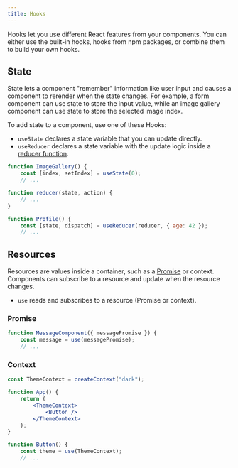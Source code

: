 ```yaml
---
title: Hooks
---
```


Hooks let you use different React features from your components. You can either use the built-in hooks, hooks from npm packages, or combine them to build your own hooks.

## State

State lets a component "remember" information like user input and causes a component to rerender when the state changes. For example, a form component can use state to store the input value, while an image gallery component can use state to store the selected image index.

To add state to a component, use one of these Hooks:

- `useState` declares a state variable that you can update directly.
- `useReducer` declares a state variable with the update logic inside a [reducer function](https://react.dev/learn/extracting-state-logic-into-a-reducer).

```jsx
function ImageGallery() {
    const [index, setIndex] = useState(0);
    // ...
```

```jsx
function reducer(state, action) {
    // ...
}

function Profile() {
    const [state, dispatch] = useReducer(reducer, { age: 42 });
    // ...
```

## Resources

Resources are values inside a container, such as a [Promise](https://developer.mozilla.org/en-US/docs/Web/JavaScript/Reference/Global_Objects/Promise) or context. Components can subscribe to a resource and update when the resource changes.

- `use` reads and subscribes to a resource (Promise or context).

### Promise

```jsx
function MessageComponent({ messagePromise }) {
    const message = use(messagePromise);
    // ...
```

### Context

```jsx
const ThemeContext = createContext("dark");

function App() {
    return (
        <ThemeContext>
            <Button />
        </ThemeContext>
    );
}

function Button() {
    const theme = use(ThemeContext);
    // ...
```
